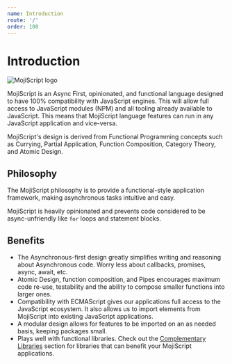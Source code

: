 ```yaml
---
name: Introduction
route: '/'
order: 100
---
```


# Introduction

![MojiScript logo](https://raw.githubusercontent.com/joelnet/MojiScript/master/media/MS_logo_64.png)

MojiScript is an Async First, opinionated, and functional language designed to have 100% compatibility with JavaScript engines. This will allow full access to JavaScript modules (NPM) and all tooling already available to JavaScript. This means that MojiScript language features can run in any JavaScript application and vice-versa.

MojiScript's design is derived from Functional Programming concepts such as Currying, Partial Application, Function Composition, Category Theory, and Atomic Design.

## Philosophy

The MojiScript philosophy is to provide a functional-style application framework, making asynchronous tasks intuitive and easy.

MojiScript is heavily opinionated and prevents code considered to be async-unfriendly like `for` loops and statement blocks.

## Benefits

- The Asynchronous-first design greatly simplifies writing and reasoning about Asynchronous code. Worry less about callbacks, promises, async, await, etc.
- Atomic Design, function composition, and Pipes encourages maximum code re-use, testability and the ability to compose smaller functions into larger ones.
- Compatibility with ECMAScript gives our applications full access to the JavaScript ecosystem. It also allows us to import elements from MojiScript into existing JavaScript applications.
- A modular design allows for features to be imported on an as needed basis, keeping packages small.
- Plays well with functional libraries. Check out the [Complementary Libraries](#complementary-libraries) section for libraries that can benefit your MojiScript applications.
